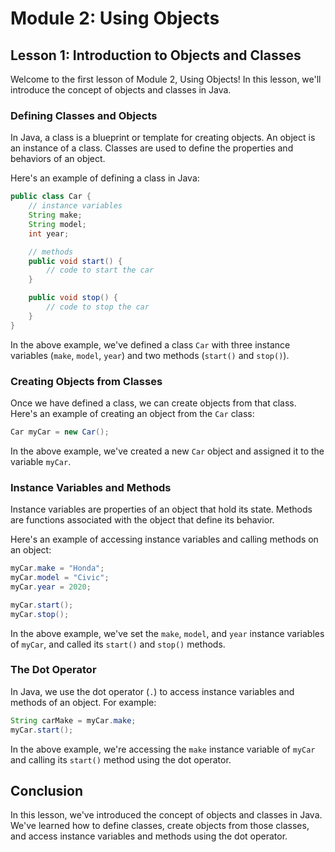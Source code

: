 # Module 2: Using Objects

## Lesson 1: Introduction to Objects and Classes

Welcome to the first lesson of Module 2, Using Objects! In this lesson, we'll introduce the concept of objects and classes in Java.

### Defining Classes and Objects

In Java, a class is a blueprint or template for creating objects. An object is an instance of a class. Classes are used to define the properties and behaviors of an object.

Here's an example of defining a class in Java:

```java
public class Car {
    // instance variables
    String make;
    String model;
    int year;

    // methods
    public void start() {
        // code to start the car
    }

    public void stop() {
        // code to stop the car
    }
}
```

In the above example, we've defined a class `Car` with three instance variables (`make`, `model`, `year`) and two methods (`start()` and `stop()`).

### Creating Objects from Classes

Once we have defined a class, we can create objects from that class. Here's an example of creating an object from the `Car` class:

```java
Car myCar = new Car();
```

In the above example, we've created a new `Car` object and assigned it to the variable `myCar`.

### Instance Variables and Methods

Instance variables are properties of an object that hold its state. Methods are functions associated with the object that define its behavior.

Here's an example of accessing instance variables and calling methods on an object:

```java
myCar.make = "Honda";
myCar.model = "Civic";
myCar.year = 2020;

myCar.start();
myCar.stop();
```

In the above example, we've set the `make`, `model`, and `year` instance variables of `myCar`, and called its `start()` and `stop()` methods.

### The Dot Operator

In Java, we use the dot operator (`.`) to access instance variables and methods of an object. For example:

```java
String carMake = myCar.make;
myCar.start();
```

In the above example, we're accessing the `make` instance variable of `myCar` and calling its `start()` method using the dot operator.

## Conclusion

In this lesson, we've introduced the concept of objects and classes in Java. We've learned how to define classes, create objects from those classes, and access instance variables and methods using the dot operator.

